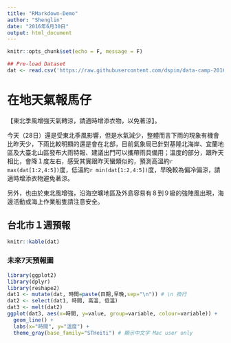 ```yaml
---
title: "RMarkdown-Demo"
author: "Shenglin"
date: "2016年6月30日"
output: html_document
---
```


```r
knitr::opts_chunk$set(echo = F, message = F)
```

```r
## Pre-load Dataset
dat <- read.csv('https://raw.githubusercontent.com/dspim/data-camp-2016s/master/data/weather-utf8.csv')
```

# 在地天氣報馬仔

【東北季風增強天氣轉涼，請適時增添衣物，以免著涼】。

今天（28日）還是受東北季風影響，但是水氣減少，整體而言下雨的現象有機會比昨天少，下雨比較明顯的還是會在北部，目前氣象局已針對基隆北海岸、宜蘭地區及大臺北山區發布大雨特報、建議出門可以攜帶雨具備用；溫度的部分，跟昨天相比，會降１度左右，感受其實跟昨天蠻類似的，預測高溫約`r max(dat[1:2,4:5])`度，低溫約`r min(dat[1:2,4:5])`度，早晚較為偏冷偏涼，請適時增添衣物避免著涼。

另外，也由於東北風增強，沿海空曠地區及外島容易有８到９級的強陣風出現，海邊活動或海上作業船隻請注意安全。

## 台北市１週預報

```r
knitr::kable(dat)
```


### 未來7天預報圖

```r
library(ggplot2)
library(dplyr)
library(reshape2)
dat1 <- mutate(dat, 時間=paste(日期,早晚,sep="\n")) # \n 換行
dat2 <- select(dat1, 時間, 高溫, 低溫)
dat3 <- melt(dat2)
ggplot(dat3, aes(x=時間, y=value, group=variable, colour=variable)) + 
  geom_line() + 
  labs(x="時間", y="溫度") +
  theme_gray(base_family="STHeiti") # 顯示中文字 Mac user only
```

